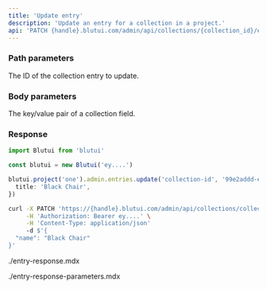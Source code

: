 ```yaml
---
title: 'Update entry'
description: 'Update an entry for a collection in a project.'
api: 'PATCH {handle}.blutui.com/admin/api/collections/{collection_id}/entries/{id}'
---
```


### Path parameters

<Parameter name="id" type="string" required>
The ID of the collection entry to update.
</Parameter>

### Body parameters

<Parameter name="*" type="any">
The key/value pair of a collection field.
</Parameter>

### Response

```ts tab="Node.js"
import Blutui from 'blutui'

const blutui = new Blutui('ey....')

blutui.project('one').admin.entries.update('collection-id', '99e2addd-e8d2-45c3-8184-fbcae8a6cf29', {
  title: 'Black Chair',
})
```

```bash tab="cURL"
curl -X PATCH 'https://{handle}.blutui.com/admin/api/collections/collection-id/entries/99e2addd-e8d2-45c3-8184-fbcae8a6cf29' \
     -H 'Authorization: Bearer ey....' \
     -H 'Content-Type: application/json'
     -d $'{
  "name": "Black Chair"
}'
```

<include>./entry-response.mdx</include>

<include>./entry-response-parameters.mdx</include>
